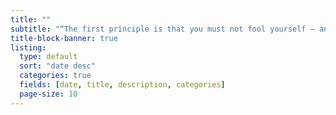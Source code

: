 ```yaml
---
title: ""
subtitle: "“The first principle is that you must not fool yourself — and you are the easiest person to fool.” — Richard Feynman"
title-block-banner: true
listing:
  type: default
  sort: "date desc"
  categories: true
  fields: [date, title, description, categories]
  page-size: 10
---
```



